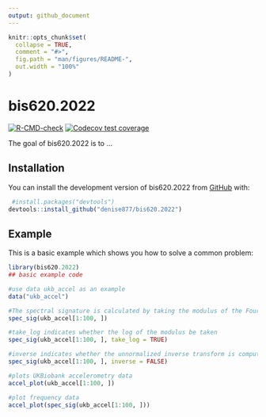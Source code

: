 ```yaml
---
output: github_document
---
```


<!-- README.md is generated from README.Rmd. Please edit that file -->

```r
knitr::opts_chunk$set(
  collapse = TRUE,
  comment = "#>",
  fig.path = "man/figures/README-",
  out.width = "100%"
)
```

# bis620.2022

<!-- badges: start -->
[![R-CMD-check](https://github.com/denise877/bis620.2022/actions/workflows/R-CMD-check.yaml/badge.svg)](https://github.com/denise877/bis620.2022/actions/workflows/R-CMD-check.yaml)
[![Codecov test coverage](https://codecov.io/gh/denise877/bis620.2022/branch/main/graph/badge.svg)](https://app.codecov.io/gh/denise877/bis620.2022?branch=main)
<!-- badges: end -->

The goal of bis620.2022 is to ...

## Installation

You can install the development version of bis620.2022 from [GitHub](https://github.com/) with:

```r
 #install.packages("devtools")
devtools::install_github("denise877/bis620.2022")
```

## Example

This is a basic example which shows you how to solve a common problem:

```r
library(bis620.2022)
## basic example code

#use data ukb_accel as an example
data("ukb_accel")

#The spectral signature is calculated by taking the modulus of the Fourier coefficients of the signal.
spec_sig(ukb_accel[1:100, ])

#take_log indicates whether the log of the modulus be taken 
spec_sig(ukb_accel[1:100, ], take_log = TRUE) 

#inverse indicates whether the unnormalized inverse transform is computed.
spec_sig(ukb_accel[1:100, ], inverse = FALSE)

#plots UKBiobank accelerometry data
accel_plot(ukb_accel[1:100, ])

#plot frequency data
accel_plot(spec_sig(ukb_accel[1:100, ]))
```

